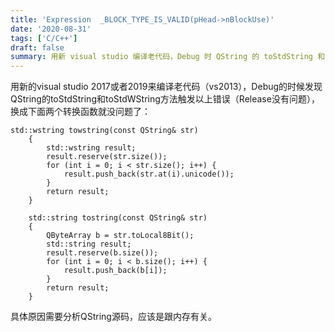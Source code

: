 ```yaml
---
title: 'Expression  _BLOCK_TYPE_IS_VALID(pHead->nBlockUse)'
date: '2020-08-31'
tags: ['C/C++']
draft: false
summary: 用新 visual studio 编译老代码，Debug 时 QString 的 toStdString 和 toStdWString 触发“Expression _BLOCK_TYPE_IS_VALID(pHead->nBlockUse)”错误，换成特定转换函数就没事，原因可能与内存有关，需分析 QString 源码。 
---
```


用新的visual studio 2017或者2019来编译老代码（vs2013），Debug的时候发现QString的toStdString和toStdWString方法触发以上错误（Release没有问题），换成下面两个转换函数就没问题了：
```
std::wstring towstring(const QString& str)
	{
		std::wstring result;
		result.reserve(str.size());
		for (int i = 0; i < str.size(); i++) {
			result.push_back(str.at(i).unicode());
		}
		return result;
	}

	std::string tostring(const QString& str)
	{
		QByteArray b = str.toLocal8Bit();
		std::string result;
		result.reserve(b.size());
		for (int i = 0; i < b.size(); i++) {
			result.push_back(b[i]);
		}
		return result;
	}
```

具体原因需要分析QString源码，应该是跟内存有关。